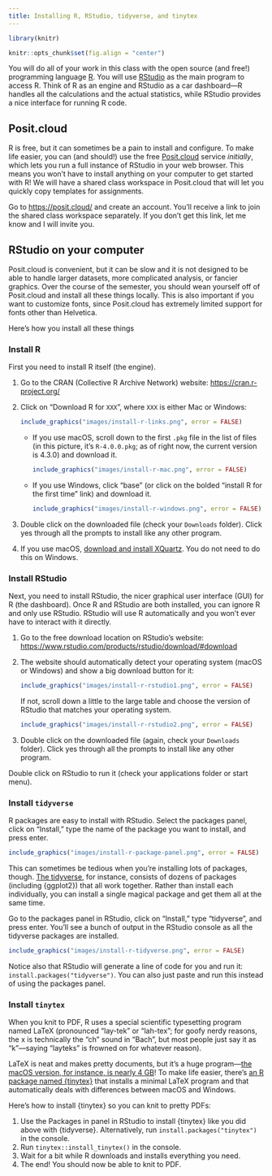 ```yaml
---
title: Installing R, RStudio, tidyverse, and tinytex
---
```


```r
library(knitr)

knitr::opts_chunk$set(fig.align = "center")
```

You will do all of your work in this class with the open source (and free!) programming language [R](https://cran.r-project.org/). You will use [RStudio](https://www.rstudio.com/) as the main program to access R. Think of R as an engine and RStudio as a car dashboard—R handles all the calculations and the actual statistics, while RStudio provides a nice interface for running R code.


## Posit.cloud

R is free, but it can sometimes be a pain to install and configure. To make life easier, you can (and should!) use the free [Posit.cloud](http://posit.cloud/) service *initially*, which lets you run a full instance of RStudio in your web browser. This means you won't have to install anything on your computer to get started with R! We will have a shared class workspace in Posit.cloud that will let you quickly copy templates for assignments.

Go to <https://posit.cloud/> and create an account. You'll receive a link to join the shared class workspace separately. If you don't get this link, let me know and I will invite you.


## RStudio on your computer

Posit.cloud is convenient, but it can be slow and it is not designed to be able to handle larger datasets, more complicated analysis, or fancier graphics. Over the course of the semester, you should wean yourself off of Posit.cloud and install all these things locally. This is also important if you want to customize fonts, since Posit.cloud has extremely limited support for fonts other than Helvetica. 

Here's how you install all these things

### Install R

First you need to install R itself (the engine).

1. Go to the CRAN (Collective R Archive Network) website: <https://cran.r-project.org/>
2. Click on "Download R for `XXX`", where `XXX` is either Mac or Windows:

   ```r
   include_graphics("images/install-r-links.png", error = FALSE)
   ```

   - If you use macOS, scroll down to the first `.pkg` file in the list of files (in this picture, it's `R-4.0.0.pkg`; as of right now, the current version is 4.3.0) and download it.
    
     ```r
     include_graphics("images/install-r-mac.png", error = FALSE)
     ```
    
   - If you use Windows, click "base" (or click on the bolded "install R for the first time" link) and download it. 
    
     ```r
     include_graphics("images/install-r-windows.png", error = FALSE)
     ```

3. Double click on the downloaded file (check your `Downloads` folder). Click yes through all the prompts to install like any other program.

4. If you use macOS, [download and install XQuartz](https://www.xquartz.org/). You do not need to do this on Windows.


### Install RStudio

Next, you need to install RStudio, the nicer graphical user interface (GUI) for R (the dashboard). Once R and RStudio are both installed, you can ignore R and only use RStudio. RStudio will use R automatically and you won't ever have to interact with it directly.

1. Go to the free download location on RStudio's website: <https://www.rstudio.com/products/rstudio/download/#download>
2. The website should automatically detect your operating system (macOS or Windows) and show a big download button for it:

   ```r
   include_graphics("images/install-r-rstudio1.png", error = FALSE)
   ```
    
   If not, scroll down a little to the large table and choose the version of RStudio that matches your operating system.

   ```r
   include_graphics("images/install-r-rstudio2.png", error = FALSE)
   ```

3. Double click on the downloaded file (again, check your `Downloads` folder). Click yes through all the prompts to install like any other program.

Double click on RStudio to run it (check your applications folder or start menu).


### Install `tidyverse`

R packages are easy to install with RStudio. Select the packages panel, click on "Install," type the name of the package you want to install, and press enter.

```r
include_graphics("images/install-r-package-panel.png", error = FALSE)
```

This can sometimes be tedious when you're installing lots of packages, though. [The tidyverse](https://www.tidyverse.org/), for instance, consists of dozens of packages (including {ggplot2}) that all work together. Rather than install each individually, you can install a single magical package and get them all at the same time.

Go to the packages panel in RStudio, click on "Install," type "tidyverse", and press enter. You'll see a bunch of output in the RStudio console as all the tidyverse packages are installed.

```r
include_graphics("images/install-r-tidyverse.png", error = FALSE)
```

Notice also that RStudio will generate a line of code for you and run it: `install.packages("tidyverse")`. You can also just paste and run this instead of using the packages panel.


### Install `tinytex`

When you knit to PDF, R uses a special scientific typesetting program named LaTeX (pronounced "lay-tek" or "lah-tex"; for goofy nerdy reasons, the x is technically the "ch" sound in "Bach", but most people just say it as "k"—saying "layteks" is frowned on for whatever reason).

LaTeX is neat and makes pretty documents, but it's a huge program—[the macOS version, for instance, is nearly 4 GB](https://tug.org/mactex/mactex-download.html)! To make life easier, there's [an R package named {tinytex}](https://yihui.org/tinytex/) that installs a minimal LaTeX program and that automatically deals with differences between macOS and Windows.

Here's how to install {tinytex} so you can knit to pretty PDFs:

1. Use the Packages in panel in RStudio to install {tinytex} like you did above with {tidyverse}. Alternatively, run `install.packages("tinytex")` in the console.
2. Run `tinytex::install_tinytex()` in the console.
3. Wait for a bit while R downloads and installs everything you need.
4. The end! You should now be able to knit to PDF.
